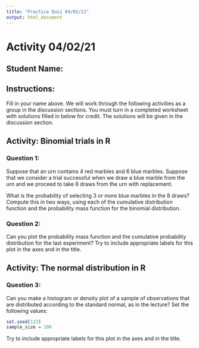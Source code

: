 ```yaml
---
title: "Practice Quiz 04/02/21"
output: html_document
---
```


# Activity 04/02/21

## Student Name:

## Instructions:
Fill in your name above.  We will work through the following activities as a group in the discussion sections.  You must turn in a completed worksheet with solutions filled in below for credit.  The solutions will be given in the discussion section.

## Activity: Binomial trials in R

### Question 1:

Suppose that an urn contains 4 red marbles and 6 blue marbles.  Suppose that we consider a trial successful when we draw a blue marble from the urn and we proceed to take 8 draws from the urn with replacement.

What is the probability of selecting 3 or more blue marbles in the 8 draws?  Compute this in two ways, using each of the cumulative distribution function and the probability mass function for the binomial distribution.


### Question 2:

Can you plot the probability mass function and the cumulative probability distribution for the last experiment?  Try to include appropriate labels for this plot in the axes and in the title.


## Activity: The normal distribution in R

### Question 3:

Can you make a histogram or density plot of a sample of observations that are distributed according to the standard normal, as in the lecture?  Set the following values:

```r
set.seed(123)
sample_size = 100
```

Try to include appropriate labels for this plot in the axes and in the title.

